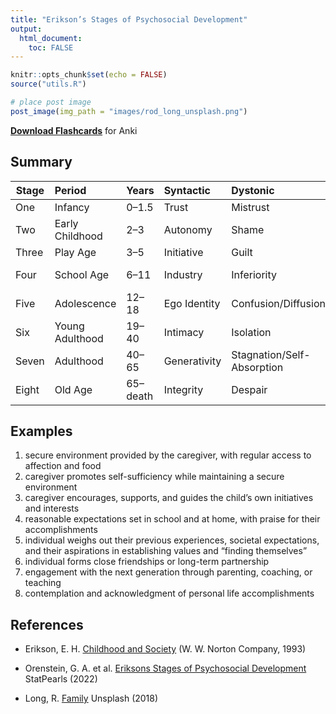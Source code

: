 ```yaml
---
title: "Erikson’s Stages of Psychosocial Development"
output:
  html_document:
    toc: FALSE
---
```


```r
knitr::opts_chunk$set(echo = FALSE)
source("utils.R")
```

```r
# place post image
post_image(img_path = "images/rod_long_unsplash.png")
```

**[Download Flashcards](flashcards/eriksons_stages.apkg)** for Anki

## Summary

| **Stage** | **Period** | **Years** | **Syntactic** | **Dystonic** | **Virtue** | **Maldevelopment** |
| ----- |:--------------- |:----------------- |:------------ |:-------------------------- |:---------- |:---------- |
| One   | Infancy         | 0–1.5    | Trust        | Mistrust                   | Hope       | Withdrawal          | 
| Two   | Early Childhood | 2–3      | Autonomy     | Shame                      | Will       | Compulsion          | 
| Three | Play Age        | 3–5      | Initiative   | Guilt                      | Purpose    | Inhibition          | 
| Four  | School Age      | 6–11     | Industry     | Inferiority                | Competence | Inertia (Passivity) | 
| Five  | Adolescence     | 12–18    | Ego Identity | Confusion/Diffusion        | Fidelity   | Repudiation         | 
| Six   | Young Adulthood | 19–40    | Intimacy     | Isolation                  | Love       | Distantiation       | 
| Seven | Adulthood       | 40–65    | Generativity | Stagnation/Self-Absorption | Care       | Rejectivity         |
| Eight | Old Age         | 65–death | Integrity    | Despair                    | Wisdom     | Disdain             | 

## Examples

1. secure environment provided by the caregiver, with regular access to affection and food
2. caregiver promotes self-sufficiency while maintaining a secure environment
3. caregiver encourages, supports, and guides the child's own initiatives and interests
4. reasonable expectations set in school and at home, with praise for their accomplishments
5. individual weighs out their previous experiences, societal expectations, and their aspirations in establishing values and "finding themselves"
6. individual forms close friendships or long-term partnership
7. engagement with the next generation through parenting, coaching, or teaching
8. contemplation and acknowledgment of personal life accomplishments

## References

* Erikson, E. H. <a href="https://www.google.com/books/edition/Childhood_and_Society/L-UrEpS3UbEC">Childhood and Society</a> (W. W. Norton Company, 1993)

* Orenstein, G. A. et al. <a href="http://www.ncbi.nlm.nih.gov/books/NBK556096/">Eriksons Stages of Psychosocial Development</a> StatPearls (2022)

* Long, R. <a href="https://unsplash.com/photos/y0OAmd_COUM">Family</a> Unsplash (2018)
